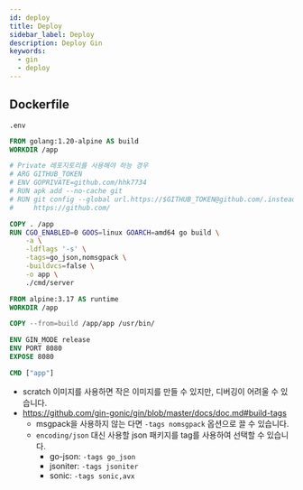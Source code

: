 ```yaml
---
id: deploy
title: Deploy
sidebar_label: Deploy
description: Deploy Gin
keywords:
  - gin
  - deploy
---
```


## Dockerfile

```shell title=".dockerignore"
.env
```

```dockerfile title="Dockerfile"
FROM golang:1.20-alpine AS build
WORKDIR /app

# Private 레포지토리를 사용해야 하능 경우
# ARG GITHUB_TOKEN
# ENV GOPRIVATE=github.com/hhk7734
# RUN apk add --no-cache git
# RUN git config --global url.https://$GITHUB_TOKEN@github.com/.insteadOf \
#     https://github.com/

COPY . /app
RUN CGO_ENABLED=0 GOOS=linux GOARCH=amd64 go build \
    -a \
    -ldflags '-s' \
    -tags=go_json,nomsgpack \
    -buildvcs=false \
    -o app \
    ./cmd/server

FROM alpine:3.17 AS runtime
WORKDIR /app

COPY --from=build /app/app /usr/bin/

ENV GIN_MODE release
ENV PORT 8080
EXPOSE 8080

CMD ["app"]
```

- scratch 이미지를 사용하면 작은 이미지를 만들 수 있지만, 디버깅이 어려울 수 있습니다.
- https://github.com/gin-gonic/gin/blob/master/docs/doc.md#build-tags
  - msgpack을 사용하지 않는 다면 `-tags nomsgpack` 옵션으로 끌 수 있습니다.
  - `encoding/json` 대신 사용할 json 패키지를 tag를 사용하여 선택할 수 있습니다.
    - go-json: `-tags go_json`
    - jsoniter: `-tags jsoniter`
    - sonic: `-tags sonic,avx`
